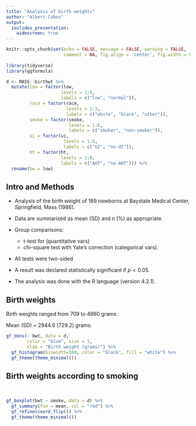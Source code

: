 ```yaml
---
title: "Analysis of birth weights"
author: "Albert Cobos"
output: 
  ioslides_presentation:
    widescreen: true
---
```


```r

knitr::opts_chunk$set(echo = FALSE, message = FALSE, warning = FALSE,
                      comment = NA, fig.align = 'center', fig.width = 6, fig.height = 4)
                      
library(tidyverse)
library(ggformula)

d <- MASS::birthwt %>%
  mutate(low = factor(low, 
                     levels = 1:0, 
                     labels = c("low", "normal")),
         race = factor(race, 
                       levels = 1:3,
                       labels = c("white", "black", "other")),
         smoke = factor(smoke, 
                        levels = 1:0, 
                        labels = c("smoker", "non-smoker")),
         ui = factor(ui, 
                      levels = 1:0, 
                      labels = c("UI", "no-UI")),
         ht = factor(ht, 
                     levels = 1:0, 
                     labels = c("AHT", "no-AHT"))) %>% 
  rename(bw = low)
```


## Intro and Methods


- Analysis of the birth weight of 189 newborns at Baystate Medical Center, Springfield, Mass (1986).

- Data are summarized as mean (SD) and n (%) as appropriate. 

- Group comparisons: 
    + t-test for (quantitative vars)
    + chi-square test with Yate's correction (categorical vars). 

- All tests were two-sided

- A result was declared statistically significant if $p < 0.05$. 

- The analysis was done with the R language (version 4.2.1).

## Birth weights

Birth weights ranged from 709 to 4990 grams.

Mean (SD) = 2944.6 (729.2) grams. 

```r
gf_dens(~ bwt, data = d, 
        color = "blue", size = 1,
        xlab = "Birth weight (grams)") %>% 
  gf_histogram(binwidth=500, color = "black", fill = "white") %>% 
  gf_theme(theme_minimal())
```


## Birth weights according to smoking

\

```r
gf_boxplot(bwt ~ smoke, data = d) %>% 
  gf_summary(fun = mean, col = "red") %>% 
  gf_refine(coord_flip()) %>% 
  gf_theme(theme_minimal())

```



